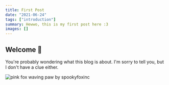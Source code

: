 ```yaml
---
title: First Post
date: "2021-06-24"
tags: ["introduction"]
summary: Hewwo, this is my first post here :3
images: []
---
```


## Welcome 🦊

You're probably wondering what this blog is about. I'm sorry to tell you, but I don't have a clue either.

![pink fox waving paw by spookyfoxinc](./hewwo.png)
